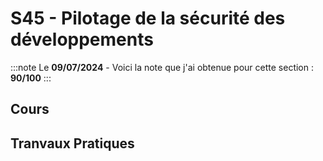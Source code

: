# S45 - Pilotage de la sécurité des développements

:::note
Le **09/07/2024** - Voici la note que j'ai obtenue pour cette section : **90/100**
:::

## Cours

## Tranvaux Pratiques

